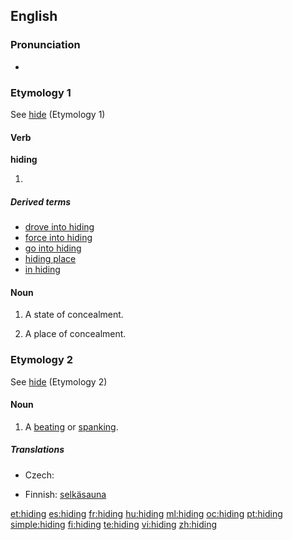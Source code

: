 ==English==

===Pronunciation===
* {{audio|en-us-hiding.ogg|Audio (US)}}
*: {{rhymes|aɪdɪŋ}}

===Etymology 1===
See [[hide#Etymology 1|hide]] (Etymology 1)

====Verb====
'''hiding'''

# {{present participle of|[[hide]]}}

=====Derived terms=====
* [[drove into hiding]]
* [[force into hiding]]
* [[go into hiding]]
* [[hiding place]]
* [[in hiding]]

====Noun====
{{en-noun|-|s}}

# {{uncountable}} A state of concealment.
# {{countable}} A place of concealment.

===Etymology 2===
See [[hide#Etymology 2|hide]] (Etymology 2)

====Noun====
{{en-noun|s|-}}

# {{context|colloquial|countable}} A [[beating]] or [[spanking]].

=====Translations=====
{{trans-top|A beating or spanking}}
* Czech: {{t|cs|výprask|m}}
{{trans-mid}}
* Finnish: [[selkäsauna]]
{{trans-bottom}}

[[et:hiding]]
[[es:hiding]]
[[fr:hiding]]
[[hu:hiding]]
[[ml:hiding]]
[[oc:hiding]]
[[pt:hiding]]
[[simple:hiding]]
[[fi:hiding]]
[[te:hiding]]
[[vi:hiding]]
[[zh:hiding]]